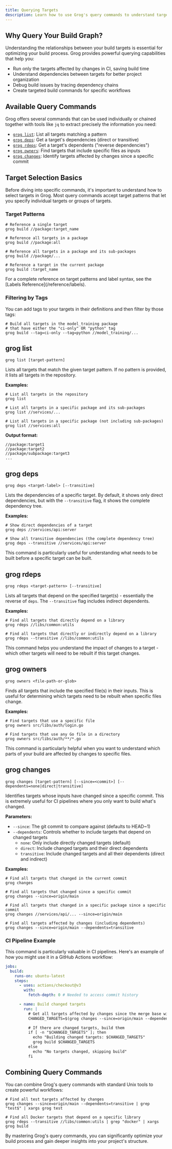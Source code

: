 ```yaml
---
title: Querying Targets
description: Learn how to use Grog's query commands to understand target interdependencies and optimize your build process.
---
```



## Why Query Your Build Graph?

Understanding the relationships between your build targets is essential for optimizing your build process. Grog provides powerful querying capabilities that help you:

- Run only the targets affected by changes in CI, saving build time
- Understand dependencies between targets for better project organization
- Debug build issues by tracing dependency chains
- Create targeted build commands for specific workflows

## Available Query Commands

Grog offers several commands that can be used individually or chained together with tools like `jq` to extract precisely the information you need:

- [`grog list`](#grog-list): List all targets matching a pattern
- [`grog deps`](#grog-deps): Get a target's dependencies (direct or transitive)
- [`grog rdeps`](#grog-rdeps): Get a target's dependents ("reverse dependencies")
- [`grog owners`](#grog-owners): Find targets that include specific files as inputs
- [`grog changes`](#grog-changes): Identify targets affected by changes since a specific commit

## Target Selection Basics

Before diving into specific commands, it's important to understand how to select targets in Grog. Most query commands accept target patterns that let you specify individual targets or groups of targets.

### Target Patterns

```shell
# Reference a single target
grog build //package:target_name

# Reference all targets in a package
grog build //package:all

# Reference all targets in a package and its sub-packages
grog build //package/...

# Reference a target in the current package
grog build :target_name
```

<Aside>
  For a complete reference on target patterns and label syntax, see the [Labels
  Reference](/reference/labels).
</Aside>

### Filtering by Tags

You can add tags to your targets in their definitions and then filter by those tags:

```shell
# Build all targets in the model_training package
# that have either the "ci-only" OR "python" tag
grog build --tag=ci-only --tag=python //model_training/...
```

## grog list

```shell
grog list [target-pattern]
```

Lists all targets that match the given target pattern. If no pattern is provided, it lists all targets in the repository.

**Examples:**

```shell
# List all targets in the repository
grog list

# List all targets in a specific package and its sub-packages
grog list //services/...

# List all targets in a specific package (not including sub-packages)
grog list //services:all
```

**Output format:**

```
//package:target1
//package:target2
//package/subpackage:target3
...
```

## grog deps

```shell
grog deps <target-label> [--transitive]
```

Lists the dependencies of a specific target. By default, it shows only direct dependencies, but with the `--transitive` flag, it shows the complete dependency tree.

**Examples:**

```shell
# Show direct dependencies of a target
grog deps //services/api:server

# Show all transitive dependencies (the complete dependency tree)
grog deps --transitive //services/api:server
```

This command is particularly useful for understanding what needs to be built before a specific target can be built.

## grog rdeps

```shell
grog rdeps <target-pattern> [--transitive]
```

Lists all targets that depend on the specified target(s) - essentially the reverse of `deps`. The `--transitive` flag includes indirect dependents.

**Examples:**

```shell
# Find all targets that directly depend on a library
grog rdeps //libs/common:utils

# Find all targets that directly or indirectly depend on a library
grog rdeps --transitive //libs/common:utils
```

This command helps you understand the impact of changes to a target - which other targets will need to be rebuilt if this target changes.

## grog owners

```shell
grog owners <file-path-or-glob>
```

Finds all targets that include the specified file(s) in their inputs. This is useful for determining which targets need to be rebuilt when specific files change.

**Examples:**

```shell
# Find targets that use a specific file
grog owners src/libs/auth/login.go

# Find targets that use any Go file in a directory
grog owners src/libs/auth/**/*.go
```

This command is particularly helpful when you want to understand which parts of your build are affected by changes to specific files.

## grog changes

```shell
grog changes [target-pattern] [--since=<commit>] [--dependents=none|direct|transitive]
```

Identifies targets whose inputs have changed since a specific commit. This is extremely useful for CI pipelines where you only want to build what's changed.

**Parameters:**

- `--since`: The git commit to compare against (defaults to HEAD~1)
- `--dependents`: Controls whether to include targets that depend on changed targets
  - `none`: Only include directly changed targets (default)
  - `direct`: Include changed targets and their direct dependents
  - `transitive`: Include changed targets and all their dependents (direct and indirect)

**Examples:**

```shell
# Find all targets that changed in the current commit
grog changes

# Find all targets that changed since a specific commit
grog changes --since=origin/main

# Find all targets that changed in a specific package since a specific commit
grog changes //services/api/... --since=origin/main

# Find all targets affected by changes (including dependents)
grog changes --since=origin/main --dependents=transitive
```

### CI Pipeline Example

This command is particularly valuable in CI pipelines. Here's an example of how you might use it in a GitHub Actions workflow:

```yaml
jobs:
  build:
    runs-on: ubuntu-latest
    steps:
      - uses: actions/checkout@v3
        with:
          fetch-depth: 0 # Needed to access commit history

      - name: Build changed targets
        run: |
          # Get all targets affected by changes since the merge base with main
          CHANGED_TARGETS=$(grog changes --since=origin/main --dependents=transitive)

          # If there are changed targets, build them
          if [ -n "$CHANGED_TARGETS" ]; then
            echo "Building changed targets: $CHANGED_TARGETS"
            grog build $CHANGED_TARGETS
          else
            echo "No targets changed, skipping build"
          fi
```

## Combining Query Commands

You can combine Grog's query commands with standard Unix tools to create powerful workflows:

```shell
# Find all test targets affected by changes
grog changes --since=origin/main --dependents=transitive | grep "test$" | xargs grog test

# Find all Docker targets that depend on a specific library
grog rdeps --transitive //libs/common:utils | grep "docker" | xargs grog build
```

By mastering Grog's query commands, you can significantly optimize your build process and gain deeper insights into your project's structure.
